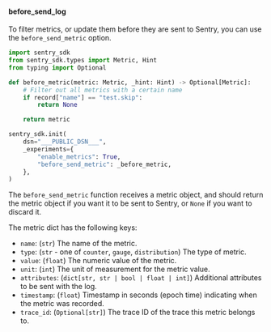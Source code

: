 #### before_send_log

To filter metrics, or update them before they are sent to Sentry, you can use the `before_send_metric` option.

```python
import sentry_sdk
from sentry_sdk.types import Metric, Hint
from typing import Optional

def before_metric(metric: Metric, _hint: Hint) -> Optional[Metric]:
    # Filter out all metrics with a certain name
    if record["name"] == "test.skip":
        return None

    return metric

sentry_sdk.init(
    dsn="___PUBLIC_DSN___",
    _experiments={
        "enable_metrics": True,
        "before_send_metric": _before_metric,
    },
)
```

The `before_send_metric` function receives a metric object, and should return the metric object if you want it to be sent to Sentry, or `None` if you want to discard it.

The metric dict has the following keys:

- `name`: (`str`) The name of the metric.
- `type`: (`str` - one of `counter`, `gauge`, `distribution`) The type of metric.
- `value`: (`float`) The numeric value of the metric.
- `unit`: (`int`) The unit of measurement for the metric value.
- `attributes`: (`dict[str, str | bool | float | int]`) Additional attributes to be sent with the log.
- `timestamp`: (`float`) Timestamp in seconds (epoch time) indicating when the metric was recorded.
- `trace_id`: (`Optional[str]`) The trace ID of the trace this metric belongs to.
